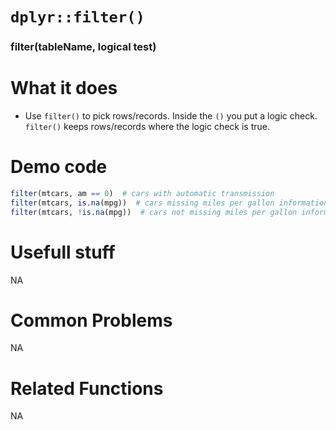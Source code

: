 # [`dplyr::filter()`]{.blue}
 
 
### [filter]{.blue}(tableName, logical test){.center} 
 
# What it does 

+ Use [`filter()`]{.blue} to pick rows/records. Inside the [`()`]{.blue} you put a logic check. [`filter()`]{.blue} keeps rows/records where the logic check is true.  
  
 
# Demo code 

```r
filter(mtcars, am == 0)  # cars with automatic transmission
filter(mtcars, is.na(mpg))  # cars missing miles per gallon information
filter(mtcars, !is.na(mpg))  # cars not missing miles per gallon information
```
  
 
# Usefull stuff 
NA  
 
# Common Problems 
NA  
 
# Related Functions 
NA  
